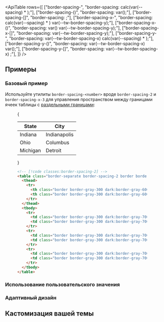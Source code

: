 

<ApiTable
  rows={[
    ["border-spacing-<number>", "border-spacing: calc(var(--spacing) * <number>);"],
    ["border-spacing-(<custom-property>)", "border-spacing: var(<custom-property>);"],
    ["border-spacing-[<value>]", "border-spacing: <value>;"],
    ["border-spacing-x-<number>", "border-spacing: calc(var(--spacing) * <number>) var(--tw-border-spacing-y);"],
    ["border-spacing-x-(<custom-property>)", "border-spacing: var(<custom-property>) var(--tw-border-spacing-y);"],
    ["border-spacing-x-[<value>]", "border-spacing: <value> var(--tw-border-spacing-y);"],
    ["border-spacing-y-<number>", "border-spacing: var(--tw-border-spacing-x) calc(var(--spacing) * <number>);"],
    ["border-spacing-y-(<custom-property>)", "border-spacing: var(--tw-border-spacing-x) var(<custom-property>);"],
    ["border-spacing-y-[<value>]", "border-spacing: var(--tw-border-spacing-x) <value>;"],
  ]}
/>

## Примеры

### Базовый пример

Используйте утилиты `border-spacing-<number>` вроде `border-spacing-2` и `border-spacing-x-3` для управления пространством между границами ячеек таблицы с [раздельными границами](/docs/border-collapse#separating-table-borders):

<Figure>

<Example padding={false}>
  {
    <div className="px-4 py-8 sm:px-8">
      <table className="w-full border-separate border-spacing-2 border border-gray-400 bg-white text-sm dark:border-gray-500 dark:bg-gray-800">
        <thead className="bg-gray-50 dark:bg-gray-700">
          <tr>
            <th className="w-1/2 border border-gray-300 p-4 text-left font-semibold text-gray-900 dark:border-gray-600 dark:text-gray-200">
              State
            </th>
            <th className="w-1/2 border border-gray-300 p-4 text-left font-semibold text-gray-900 dark:border-gray-600 dark:text-gray-200">
              City
            </th>
          </tr>
        </thead>
        <tbody>
          <tr>
            <td className="border border-gray-300 p-4 text-gray-500 dark:border-gray-700 dark:text-gray-400">
              Indiana
            </td>
            <td className="border border-gray-300 p-4 text-gray-500 dark:border-gray-700 dark:text-gray-400">
              Indianapolis
            </td>
          </tr>
          <tr>
            <td className="border border-gray-300 p-4 text-gray-500 dark:border-gray-700 dark:text-gray-400">Ohio</td>
            <td className="border border-gray-300 p-4 text-gray-500 dark:border-gray-700 dark:text-gray-400">
              Columbus
            </td>
          </tr>
          <tr>
            <td className="border border-gray-300 p-4 text-gray-500 dark:border-gray-700 dark:text-gray-400">
              Michigan
            </td>
            <td className="border border-gray-300 p-4 text-gray-500 dark:border-gray-700 dark:text-gray-400">
              Detroit
            </td>
          </tr>
        </tbody>
      </table>
    </div>
  }
</Example>

```html
<!-- [!code classes:border-spacing-2] -->
<table class="border-separate border-spacing-2 border border-gray-400 dark:border-gray-500">
  <thead>
    <tr>
      <th class="border border-gray-300 dark:border-gray-600">State</th>
      <th class="border border-gray-300 dark:border-gray-600">City</th>
    </tr>
  </thead>
  <tbody>
    <tr>
      <td class="border border-gray-300 dark:border-gray-700">Indiana</td>
      <td class="border border-gray-300 dark:border-gray-700">Indianapolis</td>
    </tr>
    <tr>
      <td class="border border-gray-300 dark:border-gray-700">Ohio</td>
      <td class="border border-gray-300 dark:border-gray-700">Columbus</td>
    </tr>
    <tr>
      <td class="border border-gray-300 dark:border-gray-700">Michigan</td>
      <td class="border border-gray-300 dark:border-gray-700">Detroit</td>
    </tr>
  </tbody>
</table>
```

</Figure>

### Использование пользовательского значения

<UsingACustomValue element="table" utility="border-spacing" value="7px" name="border spacing" />

### Адаптивный дизайн

<ResponsiveDesign
  element="table"
  property="border-spacing"
  defaultClass="border-spacing-2"
  featuredClass="border-spacing-4"
/>

## Кастомизация вашей темы

<CustomizingYourSpacingScale utility="border-spacing" />
